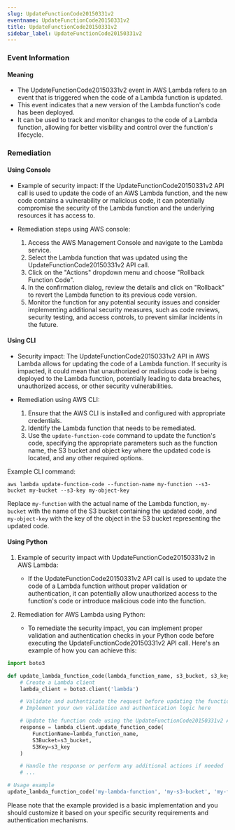 ```yaml
--- 
slug: UpdateFunctionCode20150331v2
eventname: UpdateFunctionCode20150331v2
title: UpdateFunctionCode20150331v2
sidebar_label: UpdateFunctionCode20150331v2
---
```

                       
### Event Information

#### Meaning

- The UpdateFunctionCode20150331v2 event in AWS Lambda refers to an event that is triggered when the code of a Lambda function is updated.
- This event indicates that a new version of the Lambda function's code has been deployed.
- It can be used to track and monitor changes to the code of a Lambda function, allowing for better visibility and control over the function's lifecycle.

### Remediation

#### Using Console

- Example of security impact: If the UpdateFunctionCode20150331v2 API call is used to update the code of an AWS Lambda function, and the new code contains a vulnerability or malicious code, it can potentially compromise the security of the Lambda function and the underlying resources it has access to.

- Remediation steps using AWS console:
  1. Access the AWS Management Console and navigate to the Lambda service.
  2. Select the Lambda function that was updated using the UpdateFunctionCode20150331v2 API call.
  3. Click on the "Actions" dropdown menu and choose "Rollback Function Code".
  4. In the confirmation dialog, review the details and click on "Rollback" to revert the Lambda function to its previous code version.
  5. Monitor the function for any potential security issues and consider implementing additional security measures, such as code reviews, security testing, and access controls, to prevent similar incidents in the future.

#### Using CLI

- Security impact: The UpdateFunctionCode20150331v2 API in AWS Lambda allows for updating the code of a Lambda function. If security is impacted, it could mean that unauthorized or malicious code is being deployed to the Lambda function, potentially leading to data breaches, unauthorized access, or other security vulnerabilities.

- Remediation using AWS CLI:
  1. Ensure that the AWS CLI is installed and configured with appropriate credentials.
  2. Identify the Lambda function that needs to be remediated.
  3. Use the `update-function-code` command to update the function's code, specifying the appropriate parameters such as the function name, the S3 bucket and object key where the updated code is located, and any other required options.

Example CLI command:
```
aws lambda update-function-code --function-name my-function --s3-bucket my-bucket --s3-key my-object-key
```
Replace `my-function` with the actual name of the Lambda function, `my-bucket` with the name of the S3 bucket containing the updated code, and `my-object-key` with the key of the object in the S3 bucket representing the updated code.

#### Using Python

1. Example of security impact with UpdateFunctionCode20150331v2 in AWS Lambda:
   - If the UpdateFunctionCode20150331v2 API call is used to update the code of a Lambda function without proper validation or authentication, it can potentially allow unauthorized access to the function's code or introduce malicious code into the function.

2. Remediation for AWS Lambda using Python:
   - To remediate the security impact, you can implement proper validation and authentication checks in your Python code before executing the UpdateFunctionCode20150331v2 API call. Here's an example of how you can achieve this:

```python
import boto3

def update_lambda_function_code(lambda_function_name, s3_bucket, s3_key):
    # Create a Lambda client
    lambda_client = boto3.client('lambda')

    # Validate and authenticate the request before updating the function code
    # Implement your own validation and authentication logic here

    # Update the function code using the UpdateFunctionCode20150331v2 API call
    response = lambda_client.update_function_code(
        FunctionName=lambda_function_name,
        S3Bucket=s3_bucket,
        S3Key=s3_key
    )

    # Handle the response or perform any additional actions if needed
    # ...

# Usage example
update_lambda_function_code('my-lambda-function', 'my-s3-bucket', 'my-function-code.zip')
```

Please note that the example provided is a basic implementation and you should customize it based on your specific security requirements and authentication mechanisms.


 